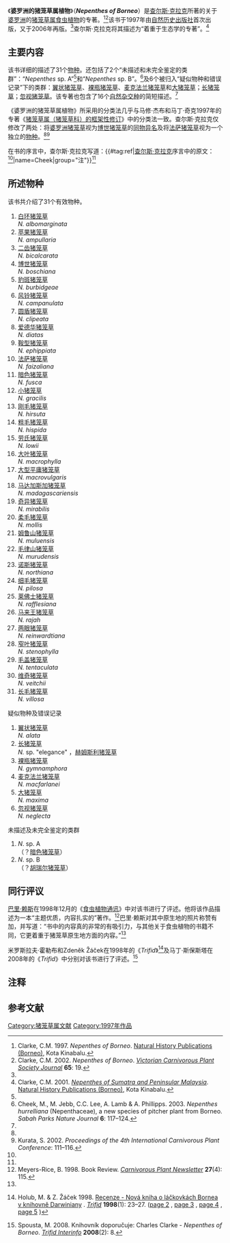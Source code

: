 {{noteTA	
|G1=Carnivorous Plant
}}

{{Infobox Book
| name          = 《婆罗洲的猪笼草属植物》
| title_orig    = 
| translator    = 
| image         = [[File:Nepenthes_of_Borneo.jpg|File:Nepenthes of Borneo.jpg]]
| image_caption = 第一版的封面，所示为[[马来王猪笼草|马来王猪笼草]]
| author        = [[查尔斯·克拉克_(植物学家)|查尔斯·克拉克]]
| illustrator   = 
| cover_artist  = 
| country       = 
| language      = [[英文|英文]]
| series        = 
| subject       = 
| genre         = 
| publisher     = [[自然历史出版社_(婆罗洲)|自然历史出版社]]
| pub_date      = 1997年<br />2006年 
| english_pub_date = 
| media_type    = 精装书
| pages         = xii + 207
| isbn          = 983-812-015-4
| oclc          = 475095167
| preceded_by   = 
| followed_by   = 
}}

《'''婆罗洲的猪笼草属植物'''》（'''''Nepenthes of Borneo'''''）是[[查尔斯·克拉克_(植物学家)|查尔斯·克拉克]]所著的关于[[婆罗洲|婆罗洲]]的[[猪笼草属|猪笼草属]][[食虫植物|食虫植物]]的专著。<ref name=Clarke1997>Clarke, C.M. 1997. ''Nepenthes of Borneo''. [[自然历史出版社_(婆罗洲)|Natural History Publications (Borneo)]], Kota Kinabalu.</ref><ref>Clarke, C.M. 2002. ''Nepenthes of Borneo''. ''[[维多利亚食虫植物协会杂志|Victorian Carnivorous Plant Society Journal]]'' '''65''': 19.</ref>该书于1997年由[[自然历史出版社_(婆罗洲)|自然历史出版社]]首次出版，又于2006年再版。<ref name=Clarke1997 />查尔斯·克拉克将其描述为“着重于生态学的专著”。<ref name=Clarke2001>Clarke, C.M. 2001. ''[[苏门答腊岛与西马来西亚的猪笼草|Nepenthes of Sumatra and Peninsular Malaysia]]''. [[自然历史出版社_(婆罗洲)|Natural History Publications (Borneo)]], Kota Kinabalu.</ref>

== 主要内容 ==
该书详细的描述了31个[[物种|物种]]。还包括了2个“未描述和未完全鉴定的类群”：“''Nepenthes'' sp. A”{{small|（可能是[[暗色猪笼草|暗色猪笼草]]（''N. fusca''）的一个[[变型|变型]]）}}<ref name=Clarke1997 />和“''Nepenthes'' sp. B”{{small|（之后被描述为[[胡瑞尔猪笼草|胡瑞尔猪笼草]]（''N. hurrelliana''））}}。<ref name=hurrelliana>Cheek, M., M. Jebb, C.C. Lee, A. Lamb & A. Phillipps. 2003. ''Nepenthes hurrelliana'' (Nepenthaceae), a new species of pitcher plant from Borneo. ''Sabah Parks Nature Journal'' '''6''': 117–124.</ref>及6个被归入“疑似物种和错误记录”下的类群：[[翼状猪笼草|翼状猪笼草]]{{small|（''N. alata''）}}、[[裸瓶猪笼草|裸瓶猪笼草]]{{small|（''N. gymnamphora''）}}、[[麦克法兰猪笼草|麦克法兰猪笼草]]{{small|（''N. macfarlanei''）}}和[[大猪笼草|大猪笼草]]{{small|（''N. maxima''）（这些类群都未出现于婆罗洲）}}；[[长猪笼草|长猪笼草]]{{small|（''N.'' sp. "elegance"，当时被认为是[[莱佛士猪笼草|莱佛士猪笼草]]{{small|（''N. rafflesiana''）}}的一个[[变种|变种]]，之后被[[查尔斯·克拉克_(植物学家)|查尔斯·克拉克]]及其同事描述为[[巴兰猪笼草|巴兰猪笼草]]（''N. baramensis''）<ref name=baramensis>Clarke, C., J.A. Moran & C.C. Lee 2011. ''Nepenthes baramensis'' (Nepenthaceae) – a new species from north-western Borneo . ''[[布卢姆－植物分类学与植物地理学杂志|Blumea]]'' '''56'''(3): 229–233. {{DOI|10.3767/000651911X607121}}</ref>，之后又被视作[[赫姆斯利猪笼草|赫姆斯利猪笼草]]（''N. hemsleyana''）<ref name=hemsleyana>Scharmann, M. & T.U. Grafe 2013. Reinstatement of ''Nepenthes hemsleyana'' (Nepenthaceae), an endemic pitcher plant from Borneo, with a discussion of associated ''Nepenthes'' taxa. ''[[布卢姆－植物分类学与植物地理学杂志|Blumea]]'' '''58'''(1): 8–12.  {{DOI|10.3767/000651913X668465}}</ref>）}}；[[忽视猪笼草|忽视猪笼草]]{{small|（''N. neglecta''，查尔斯·克拉克认为这是[[小猪笼草|小猪笼草]]（''N. gracilis''）与[[奇异猪笼草|奇异猪笼草]]（''N. mirabilis''）的[[自然杂交种|自然杂交种]]，即[[沙礼花－哈萨猪笼草|沙礼花－哈萨猪笼草]]（''N. × sharifah-hapsahii''））}}。该专著也包含了16个[[自然杂交种|自然杂交种]]的简短描述。<ref name=Clarke1997 />

《婆罗洲的猪笼草属植物》所采用的分类法几乎与马修·杰布和马丁·奇克1997年的专著《[[猪笼草属（猪笼草科）的框架性修订|猪笼草属（猪笼草科）的框架性修订]]》中的分类法一致。查尔斯·克拉克仅修改了两处：将[[婆罗洲猪笼草|婆罗洲猪笼草]]{{small|（''N. borneensis''）}}视为[[博世猪笼草|博世猪笼草]]{{small|（''N. boschiana''）}}的[[同物异名|同物异名]]及将[[法萨猪笼草|法萨猪笼草]]{{small|（''N. faizaliana''）}}视为一个独立的[[物种|物种]]。<ref name=Clarke1997 /><ref>Kurata, S. 2002. {{PDFlink|[http://carnivorousplants.org/cpn/articles/ICPS2002confp111_116.pdf Revision trial in recent enumeration of ''Nepenthes'' species.]}} ''Proceedings of the 4th International Carnivorous Plant Conference'': 111–116.</ref>

在书的序言中，查尔斯·克拉克写道：{{#tag:ref|[[查尔斯·克拉克_(植物学家)|查尔斯·克拉克]]序言中的原文：<ref name=Clarke1997 />{{Cquote|My aim is to provide a balanced, first-hand account of the plants in an ecological context, partly based on the research I performed on them in Brunei in 1989 and 1990. This information is intended to complement the recent taxonomic revision of ''Nepenthes'' by M. Jebb and M. Cheek.}}|name=Cheek|group="注"}}<ref name=Clarke1997 />

{{Cquote|我的目标是使之与第一手的植物生态方面研究报告相呼应，这些报告中的一部分是基于1989年至1990年我在文莱的实地研究。这些信息旨在补充最近由马修·杰布和马丁·奇克所作出的分类学修订。
}}

== 所述物种 ==
该书共介绍了31个有效物种。
{{Div col|cols=4|small=yes}}
# [[白环猪笼草|白环猪笼草]]<br>''N. albomarginata''
# [[苹果猪笼草|苹果猪笼草]]<br>''N. ampullaria''
# [[二齿猪笼草|二齿猪笼草]]<br>''N. bicalcarata''
# [[博世猪笼草|博世猪笼草]]<br>''N. boschiana''
# [[豹斑猪笼草|豹斑猪笼草]]<br>''N. burbidgeae''
# [[风铃猪笼草|风铃猪笼草]]<br>''N. campanulata''
# [[圆盾猪笼草|圆盾猪笼草]]<br>''N. clipeata''
# [[爱德华猪笼草|爱德华猪笼草]]<br>''N. diatas''
# [[鞍型猪笼草|鞍型猪笼草]]<br>''N. ephippiata''
# [[法萨猪笼草|法萨猪笼草]]<br>''N. faizaliana''
# [[暗色猪笼草|暗色猪笼草]]<br>''N. fusca''
# [[小猪笼草|小猪笼草]]<br>''N. gracilis''
# [[刚毛猪笼草|刚毛猪笼草]]<br>''N. hirsuta''
# [[粗毛猪笼草|粗毛猪笼草]]<br>''N. hispida''
# [[劳氏猪笼草|劳氏猪笼草]]<br>''N. lowii''
# [[大叶猪笼草|大叶猪笼草]]<br>''N. macrophylla''
# [[大型平庸猪笼草|大型平庸猪笼草]]<br>''N. macrovulgaris''
# [[马达加斯加猪笼草|马达加斯加猪笼草]]<br>''N. madagascariensis''
# [[奇异猪笼草|奇异猪笼草]]<br>''N. mirabilis''
# [[柔毛猪笼草|柔毛猪笼草]]<br>''N. mollis''
# [[姆鲁山猪笼草|姆鲁山猪笼草]]<br>''N. muluensis''
# [[毛律山猪笼草|毛律山猪笼草]]<br>''N. murudensis''
# [[诺斯猪笼草|诺斯猪笼草]]<br>''N. northiana''
# [[细毛猪笼草|细毛猪笼草]]<br>''N. pilosa''
# [[莱佛士猪笼草|莱佛士猪笼草]]<br>''N. rafflesiana''
# [[马来王猪笼草|马来王猪笼草]]<br>''N. rajah''
# [[两眼猪笼草|两眼猪笼草]]<br>''N. reinwardtiana''
# [[窄叶猪笼草|窄叶猪笼草]]<br>''N. stenophylla''
# [[毛盖猪笼草|毛盖猪笼草]]<br>''N. tentaculata''
# [[维奇猪笼草|维奇猪笼草]]<br>''N. veitchii''
# [[长毛猪笼草|长毛猪笼草]]<br>''N. villosa''
;疑似物种及错误记录
# [[翼状猪笼草|翼状猪笼草]]<br>''N. alata''
# [[长猪笼草|长猪笼草]]<br>''N.'' sp. "elegance" ，[[赫姆斯利猪笼草|赫姆斯利猪笼草]]
# [[裸瓶猪笼草|裸瓶猪笼草]]<br>''N. gymnamphora''
# [[麦克法兰猪笼草|麦克法兰猪笼草]]<br>''N. macfarlanei''
# [[大猪笼草|大猪笼草]]<br>''N. maxima''
# [[忽视猪笼草|忽视猪笼草]]<br>''N. neglecta''
;未描述及未完全鉴定的类群
# ''N''. sp. A<br>（？[[暗色猪笼草|暗色猪笼草]]）
# ''N''. sp. B<br>（？[[胡瑞尔猪笼草|胡瑞尔猪笼草]]）
{{Div col end}}

== 同行评议 ==
[[巴里·赖斯|巴里·赖斯]]在1998年12月的《[[食虫植物通讯|食虫植物通讯]]》中对该书进行了评述。他将该作品描述为一本“主题优质，内容扎实的”著作。<ref name=review>Meyers-Rice, B. 1998. Book Review. ''[[食虫植物通讯|Carnivorous Plant Newsletter]]'' '''27'''(4): 115.</ref>巴里·赖斯对其中原生地的照片称赞有加，并写道：“书中的内容真的非常的有吸引力，与其他关于食虫植物的书籍不同，它更着重于猪笼草原生地方面的内容。”<ref name=review />

米罗斯拉夫·霍勒布和Zdeněk Žáček在1998年的《''Trifid''》<ref>{{cs icon}} Holub, M. & Z. Žáček 1998. [http://www.darwiniana.cz/sklad/sklad/Trifid/skeny/600DPI/T1998_1/23.png Recenze - Nová kniha o láčkovkách Bornea v knihovně Darwiniany] {{Wayback|url=http://www.darwiniana.cz/sklad/sklad/Trifid/skeny/600DPI/T1998_1/23.png |date=20201116052356 }}. ''[[三裂|Trifid]]'' '''1998'''(1): 23–27. ([http://www.darwiniana.cz/sklad/sklad/Trifid/skeny/600DPI/T1998_1/24.png page 2] {{Wayback|url=http://www.darwiniana.cz/sklad/sklad/Trifid/skeny/600DPI/T1998_1/24.png |date=20201116052421 }}, [http://www.darwiniana.cz/sklad/sklad/Trifid/skeny/600DPI/T1998_1/25.png page 3] {{Wayback|url=http://www.darwiniana.cz/sklad/sklad/Trifid/skeny/600DPI/T1998_1/25.png |date=20201116052408 }}, [http://www.darwiniana.cz/sklad/sklad/Trifid/skeny/600DPI/T1998_1/26.png page 4] {{Wayback|url=http://www.darwiniana.cz/sklad/sklad/Trifid/skeny/600DPI/T1998_1/26.png |date=20201116052412 }}, [http://www.darwiniana.cz/sklad/sklad/Trifid/skeny/600DPI/T1998_1/27.png page 5] {{Wayback|url=http://www.darwiniana.cz/sklad/sklad/Trifid/skeny/600DPI/T1998_1/27.png |date=20201116052417 }})</ref>及马丁·斯保斯塔在2008年的《''Trifid''》中分别对该书进行了评述。<ref>{{cs icon}} Spousta, M. 2008. Knihovník doporučuje: Charles Clarke - ''Nepenthes of Borneo''. ''[[Trifid_Interinfo|Trifid Interinfo]]'' '''2008'''(2): 8.</ref>

== 注释 ==
{{reflist|group="注"}}

== 参考文献 ==
{{reflist|2}}

{{猪笼草属专著}}

[[Category:猪笼草属文献|Category:猪笼草属文献]]
[[Category:1997年作品|Category:1997年作品]]